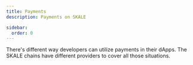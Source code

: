 ```yaml
---
title: Payments
description: Payments on SKALE

sidebar:
  order: 0
---
```



There's different way developers can utilize payments in their dApps. The SKALE chains have different providers to cover all those situations. 

<CardGrid>
	<LinkCard
		title="On-Ramp"
		href="/builders/tools/payments/on-ramp"
		description="On-Ramp providers on SKALE Chains"
	/>
	<LinkCard
		title="NFT Checkout"
		href="/builders/tools/payments/nft-checkout"
		description="SKALE NFT Checkout providers"
	/>
</CardGrid>
